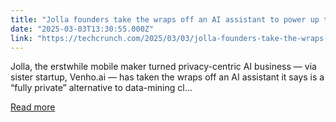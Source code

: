```yaml
---
title: "Jolla founders take the wraps off an AI assistant to power up their push for privacy-friendly GenAI"
date: "2025-03-03T13:30:55.000Z"
link: "https://techcrunch.com/2025/03/03/jolla-founders-take-the-wraps-off-an-ai-assistant-to-power-up-their-push-for-privacy-friendly-genai/"
---
```


Jolla, the erstwhile mobile maker turned privacy-centric AI business — via sister startup, Venho.ai — has taken the wraps off an AI assistant it says is a “fully private” alternative to data-mining cl...

[Read more](https://techcrunch.com/2025/03/03/jolla-founders-take-the-wraps-off-an-ai-assistant-to-power-up-their-push-for-privacy-friendly-genai/)
